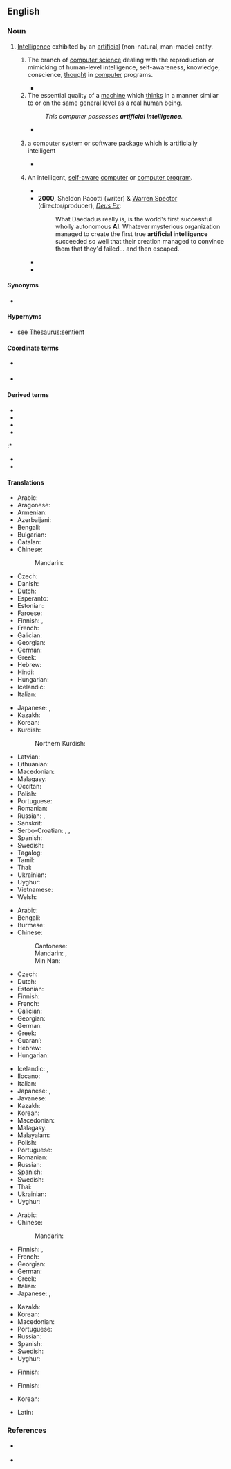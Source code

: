 {{also|artificial-intelligence}}
==English==
{{wikipedia}}

===Noun===
{{en-noun|~}}

# [[intelligence|Intelligence]] exhibited by an [[artificial]] (non-natural, man-made) entity.
## {{lb|en|artificial intelligence}} The branch of [[computer science]] dealing with the reproduction or mimicking of human-level intelligence, self-awareness, knowledge, conscience, [[thought]] in [[computer]] programs.
##* {{quote-book
|en
|year=1988
|first=Marvin
|last=Minsky
|authorlink=Marvin Minsky
|title=The Society of Mind
|passage=Research in the modern science of '''Artificial Intelligence''' started only in the 1950's, stimulated by the invention of modern computers. This inspired a flood of new ideas about how machines could do what only minds had done previously.
}}
## The essential quality of a [[machine]] which [[think]]s in a manner similar to or on the same general level as a real human being.
##: ''This computer possesses '''artificial intelligence'''.''
##* {{quote-web|en|title=UN Study: China, US, Japan Lead World AI Development|url=https://learningenglish.voanews.com/a/un-study-china-us-japan-lead-world-ai-development/4769094.html|archiveurl=https://web.archive.org/web/20190207184548/https://learningenglish.voanews.com/a/un-study-china-us-japan-lead-world-ai-development/4769094.html|archivedate=7 February 2019|work={{w|Voice of America}}|date=3 February 2019|passage=A United Nations agency says the United States, China and Japan are leading the world in developing '''artificial intelligence''', or AI, technology.}}
##*:: {{audio|en|A United Nations agency says the United States, China and Japan are leading the world in developing artificial intelligence, or AI, technology.ogg|Audio (US)}}
## {{lb|en|computing}} a computer system or software package which is artificially intelligent
##* {{quote-journal
|en
|date=2013-03-19
|author=
|title=Sniper: Ghost Warrior 2 review – scope for improvement
|newspaper=The Metro (UK)
|url=http://metro.co.uk/2013/03/19/sniper-ghost-warrior-2-review-scope-for-improvement-3548339/
|passage=The original Sniper: Ghost Warrior was a surprise hit when it was released in 2010. A surprise because it seemed an unequivocally awful game, with half broken graphics and '''artificial intelligence''', a tediously linear story campaign, and an undernourished multiplayer mode.
}}
## {{lb|en|chiefly|science fiction}} An intelligent, [[self-aware]] [[computer]] or [[computer program]].
##* {{quote-book
|en
|year=1973
|first=Gardner
|last=Dozois
|authorlink=Gardner Dozois
|title=Chains of the Sea
|section=Chains of the Sea
|page=83
|isbn=9780840763143
|passage=While the humans scurried in confusion, the '''Artificial Intelligence''' (AI) created by MIT/Bell Labs linked itself into the network of high-speed, twentieth generation computers placed at its disposal by a Red Alert Priority, evaluated data thoughtfully for a minute and a half and then proceeded to get in touch with its opposite number in the Russian Republics.
}}
##* '''2000''', Sheldon Pacotti (writer) & [[wikipedia:Warren Spector|Warren Spector]] (director/producer), ''[[wikipedia:Deus Ex|Deus Ex]]'':
##*: What Daedadus really is, is the world's first successful wholly autonomous '''AI'''. Whatever mysterious organization managed to create the first true '''artificial intelligence''' succeeded so well that their creation managed to convince them that they'd failed... and then escaped.
##* {{quote-av
|en
|date=January 15, 2001
|people=[[wikipedia:Walter Jon Williams|Walter Jon Williams]] (screenwriter)
|title=All Great Neptune's Ocean
|series=Andromeda
|season=1
|number=10
|passage=Dylan Hunt: "This is Captain Dylan Hunt of the High Guard. Investigation has shown that an '''Artificial Intelligence''' was involved in the tragic death of your President. In such a case, Commonwealth law demands that the AI's personality be completely erased."
}}
##* {{quote-book
|en
|year=2009
|title=Terminator and Philosophy: I'll Be Back, Therefore I Am
|first=Josh
|last=Weisberg
|chapter=It Stands to Reason: Skynet and Self-preservation
|isbn=9780470447987
|passage=Also remember that Skynet's an '''artificial ''intelligence'''''. Intelligence, for our purpose, means being able to use reason in order to achieve your goals.
}}

====Synonyms====
* {{l|en|AI}}

====Hypernyms====
* {{sense|self-aware computer}} see [[Thesaurus:sentient]]

====Coordinate terms====
* {{sense|deployed product}} {{l|en|expert system}}
* {{sense|subbranch of computer science}} {{l|en|expert systems}}

====Derived terms====
* {{l|en|artificial dumbness}}
* {{l|en|artificial idiocy}}
* {{l|en|artificial incompetence}}
* {{l|en|artificially intelligent}}
:* {{l|en|artificially intelligently}}
* {{l|en|artificial stupidity}}
* {{l|en|artificial unintelligence}}

====Translations====
{{trans-top|intelligence exhibited by an artificial entity}}
* Arabic: {{t|ar|ذَكَاء اِصْطِنَاعِيّ|m}}
* Aragonese: {{t|an|intelichencia artificial|f}}
* Armenian: {{t-needed|hy}}
* Azerbaijani: {{t|az|süni intellekt}}
* Bengali: {{t|bn|কৃত্রিম বুদ্ধিমত্তা}}
* Bulgarian: {{t|bg|изкуствен интелект|m}}
* Catalan: {{t+|ca|intel·ligència artificial|f}}
* Chinese:
*: Mandarin: {{t+|cmn|人工智能|tr=réngōng zhìnéng|sc=Hani}}
* Czech: {{t|cs|umělá inteligence|f}}
* Danish: {{t|da|kunstig intelligens|c}}
* Dutch: {{t|nl|kunstmatige intelligentie|f}}
* Esperanto: {{t|eo|artefarita inteligenteco}}
* Estonian: {{t|et|tehisintellekt}}
* Faroese: {{t|fo|gjørt vit|n}}
* Finnish: {{t+|fi|tekoäly}}, {{t+|fi|keinoäly}}
* French: {{t+|fr|intelligence artificielle|f}}
* Galician: {{t|gl|intelixencia artificial|f}}
* Georgian: {{t|ka|ხელოვნური ინტელექტი}}
* German: {{t|de|künstliche Intelligenz}}
* Greek: {{t+|el|τεχνητή νοημοσύνη|f}}
* Hebrew: {{t+|he|אינטליגנציה מלאכותית|f|tr=inteligentsyah melakhutit|sc=Hebr}}
* Hindi: {{t|hi|कृत्रिम बुद्धि|f}}
* Hungarian: {{t+|hu|mesterséges intelligencia}}
* Icelandic: {{t|is|gervigreind|f}}
* Italian: {{t+|it|intelligenza artificiale}}
{{trans-mid}}
* Japanese: {{t|ja|人工知能|tr=じんこうちのう, jinkō chinō}}, {{t|ja|アーティフィシャルインテリジェンス|tr=ātifisharuinterijensu}}
* Kazakh: {{t|kk|жасанды интеллект|sc=Cyrl}}
* Korean: {{t+|ko|인공지능}}
* Kurdish:
*: Northern Kurdish: {{t+|kmr|jîriya destkirî|f}}
* Latvian: {{t-needed|lv}}
* Lithuanian: {{t-needed|lt}}
* Macedonian: {{t|mk|вештачка интелигенција|f}}
* Malagasy: {{t+|mg|haranita-tsaina voatrolombelona}}
* Occitan: {{t|oc|intelligéncia artificiala|f}}
* Polish: {{t|pl|sztuczna inteligencja|f}}
* Portuguese: {{t+|pt|inteligência artificial|f}}
* Romanian: {{t+|ro|inteligență artificială|f}}
* Russian: {{t+|ru|иску́сственный интелле́кт|m}}, {{t+|ru|ИИ́|m}}
* Sanskrit: {{t|sa|कृत्रिम बुद्धिमता|f}}
* Serbo-Croatian: {{t|sh|umetna inteligencija}}, {{t|sh|umjetna inteligencija}}, {{t|sh|veštačka inteligencija}}
* Spanish: {{t+|es|inteligencia artificial}}
* Swedish: {{t+|sv|artificiell intelligens|c}}
* Tagalog: {{t|tl|gawa-gawang katalinuhan}}
* Tamil: {{t-needed|ta}}
* Thai: {{t|th|ปัญญาประดิษฐ์}}
* Ukrainian: {{t|uk|шту́чний інтеле́кт|m}}
* Uyghur: {{t|ug|سۈنئىي ئەقىل}}
* Vietnamese: {{t|vi|trí tuệ nhân tạo}}
* Welsh: {{t|cy|deallusrwydd artiffisial|m}}
{{trans-bottom}}

{{trans-top|branch of computer science}}
* Arabic: {{t|ar|ذَكَاء اِصْطِنَاعِيّ|m}}
* Bengali: {{t|bn|কৃত্রিম বুদ্ধিমত্তা|sc=Beng}}
* Burmese: {{t|my|ဉာဏ်တု}}
* Chinese:
*: Cantonese: {{t|yue|人工智能|tr=jan4 gung1 zi3 nang4|sc=Hani}}
*: Mandarin: {{t+|cmn|人工智能|tr=réngōng zhìnéng|sc=Hani}}, {{t+|cmn|人工智慧|tr=réngōng zhìhuì|sc=Hani}}
*: Min Nan: {{t|nan|人工智能|tr=jîn-kang tì-lêng, lîn-kang tì-lêng|sc=Hani}}
* Czech: {{t|cs|umělá inteligence|f}}
* Dutch: {{t|nl|kunstmatige intelligentie|f}}
* Estonian: {{t|et|tehisintellekt}}
* Finnish: {{t|fi|tekoälytutkimus}}
* French: {{t+|fr|intelligence artificielle|f}}
* Galician: {{t|gl|intelixencia artificial|f}}
* Georgian: {{t|ka|ხელოვნური ინტელექტი}}
* German: {{t|de|künstliche Intelligenz}}
* Greek: {{t+|el|τεχνητή νοημοσύνη|f}}
* Guaraní: {{t|gn|ava japopyre arandu}}
* Hebrew: {{t+|he|בִּינָה מְלָאכוּתִית|f|tr=biná melakhutít|sc=Hebr}}
* Hungarian: {{t+|hu|mesterséges intelligencia}}
{{trans-mid}}
* Icelandic: {{t|is|gervigreind|f}}, {{t|is|gervigreindarfræði|f}}
* Ilocano: {{t|ilo|parbo a saririt}}
* Italian: {{t+|it|intelligenza artificiale}}
* Japanese: {{t|ja|人工知能|tr=じんこうちのう, jinkō chinō}}, {{t|ja|アーティフィシャルインテリジェンス|tr=ātifisharuinterijensu}}
* Javanese: {{t|jv|ꦏꦕꦼꦂꦝꦱꦤ꧀​ꦒꦮꦺꦪꦤ꧀|tr=kacerdhasan gawéyan}}
* Kazakh: {{t|kk|жасанды интеллект|sc=Cyrl}}
* Korean: {{t+|ko|인공지능}}
* Macedonian: {{t|mk|вештачка интелигенција|f}}
* Malagasy: {{t+|mg|haranita-tsaina voatrolombelona}}
* Malayalam: {{t|ml|കൃത്രിമബുദ്ധി|sc=Mlym}}
* Polish: {{t|pl|sztuczna inteligencja|f}}
* Portuguese: {{t+|pt|inteligência artificial|f}}
* Romanian: {{t+|ro|inteligență artificială|f}}
* Russian: {{t+|ru|иску́сственный интелле́кт|m}}
* Spanish: {{t+|es|inteligencia artificial}}
* Swedish: {{t+|sv|artificiell intelligens|c}}
* Thai: {{t|th|ปัญญาประดิษฐ์}}
* Ukrainian: {{t|uk|шту́чний інтеле́кт|m}}
* Uyghur: {{t|ug|سۈنئىي ئەقىل}}
{{trans-bottom}}

{{trans-top|quality of a machine}}
* Arabic: {{t|ar|ذَكَاء اِصْطِنَاعِيّ|m}}
* Chinese:
*: Mandarin: {{t+|cmn|人工智能|tr=réngōng zhìnéng|sc=Hani}}
* Finnish: {{t+|fi|tekoäly}}, {{t+|fi|keinoäly}}
* French: {{t+|fr|intelligence artificielle|f}}
* Georgian: {{t|ka|ხელოვნური ინტელექტი}}
* German: {{t|de|künstliche Intelligenz}}
* Greek: {{t+|el|τεχνητή νοημοσύνη|f}}
* Italian: {{t+|it|intelligenza artificiale}}
* Japanese: {{t|ja|人工知能|tr=じんこうちのう, jinkō chinō}}, {{t|ja|アーティフィシャルインテリジェンス|tr=ātifisharuinterijensu}}
{{trans-mid}}
* Kazakh: {{t|kk|жасанды интеллект|sc=Cyrl}}
* Korean: {{t+|ko|인공지능}}
* Macedonian: {{t|mk|вештачка интелигенција|f}}
* Portuguese: {{t+|pt|inteligência artificial|f}}
* Russian: {{t+|ru|иску́сственный интелле́кт|m}}
* Spanish: {{t+|es|inteligencia artificial|f}}
* Swedish: {{t+|sv|artificiell intelligens|c}}
* Uyghur: {{t|ug|سۈنئىي ئەقىل}}
{{trans-bottom}}

{{trans-top|computer system or software package}}
* Finnish: {{t+|fi|tekoäly}}
{{trans-mid}}
{{trans-bottom}}

{{trans-top|science fiction: intelligent, self-aware computer or computer program}}
* Finnish: {{t+|fi|tekoäly}}
{{trans-mid}}
{{trans-bottom}}

{{checktrans-top|translations to be checked}}
* Korean: {{t|ko|인공 지능}}
{{trans-mid}}
* Latin: {{t-check|la|intelligentia artificialis|f}}
{{trans-bottom}}

===References===
* {{sense|self-aware computer}} {{R:Brave New Words|page=10}}
* {{sense|self-aware computer}} {{R:OED SF|440|artificial intelligence n.}}